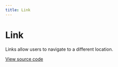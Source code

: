 ```yaml
---
title: Link
---
```


# Link

Links allow users to navigate to a different location.

[View source code](https://github.com/Spendesk/grapes/tree/master/src/components/Link)
